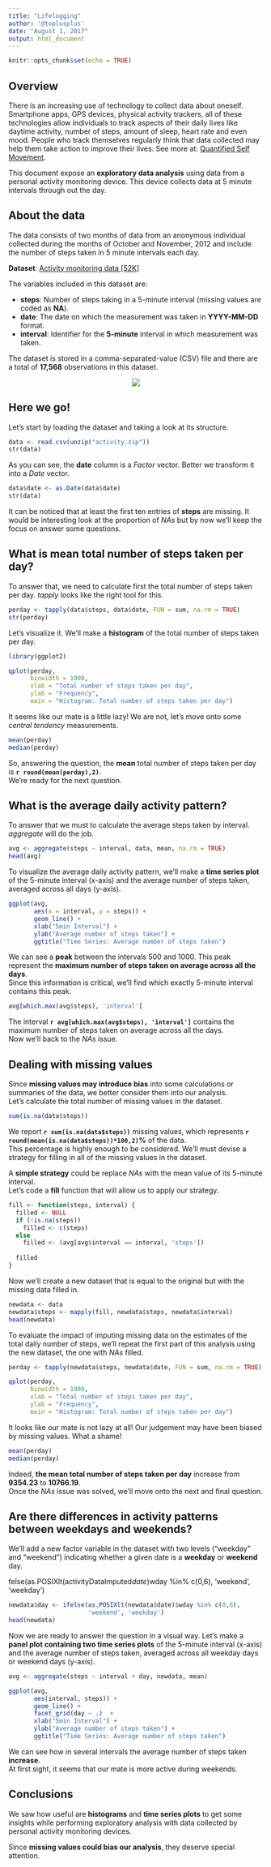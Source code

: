 ```yaml
---
title: "Lifelogging"
author: '@toplusplus'
date: "August 1, 2017"
output: html_document
---
```


```r
knitr::opts_chunk$set(echo = TRUE)
```

## Overview

There is an increasing use of technology to collect data about oneself. Smartphone apps, GPS devices, physical activity trackers, all of these technologies allow individuals to track aspects of their daily lives like daytime activity, number of steps, amount of sleep, heart rate and even mood. People who track themselves regularly think that data collected may help them take action to improve their lives. See more at: [Quantified Self Movement](https://en.wikipedia.org/wiki/Quantified_Self).

This document expose an **exploratory data analysis** using data from a personal activity monitoring device. This device collects data at 5 minute intervals through out the day. 

## About the data

The data consists of two months of data from an anonymous individual collected during the months of October and November, 2012 and include the number of steps taken in 5 minute intervals each day.

**Dataset**: [Activity monitoring data [52K]](https://d396qusza40orc.cloudfront.net/repdata%2Fdata%2Factivity.zip)

The variables included in this dataset are:

- **steps**: Number of steps taking in a 5-minute interval (missing values are coded as **NA**).
- **date**: The date on which the measurement was taken in **YYYY-MM-DD** format.
- **interval**: Identifier for the **5-minute** interval in which measurement was taken.

The dataset is stored in a comma-separated-value (CSV) file and there are a total of **17,568** observations in this dataset.

<p align="center"> 
<img src="https://xmnuz23762.i.lithium.com/t5/image/serverpage/image-id/29301i0133060A68A0D056?v=1.0">
</p>

## Here we go!

Let's start by loading the dataset and taking a look at its structure.

```r
data <- read.csv(unzip("activity.zip"))
str(data)
```

As you can see, the **date** column is a *Factor* vector. Better we transform it into a *Date* vector. 

```r
data$date <- as.Date(data$date)
str(data)
```

It can be noticed that at least the first ten entries of **steps** are missing. It would be interesting look at the proportion of *NAs* but by now we'll keep the focus on answer some questions.

## What is mean total number of steps taken per day?

To answer that, we need to calculate first the total number of steps taken per day. *tapply* looks like the right tool for this. 

```r
perday <- tapply(data$steps, data$date, FUN = sum, na.rm = TRUE)
str(perday)
```

Let's visualize it. We'll make a **histogram** of the total number of steps taken per day.

```r
library(ggplot2)

qplot(perday,
      binwidth = 1000,
      xlab = "Total number of steps taken per day", 
      ylab = "Frequency", 
      main = "Histogram: Total number of steps taken per day")
```

It seems like our mate is a little lazy! We are not, let's move onto some *central tendency* measurements.

```r
mean(perday)
median(perday)
```

So, answering the question, the **mean** total number of steps taken per day is **`r round(mean(perday),2)`**.  
We're ready for the next question. 

## What is the average daily activity pattern?

To answer that we must to calculate the average steps taken by interval. *aggregate* will do the job. 

```r
avg <- aggregate(steps ~ interval, data, mean, na.rm = TRUE)
head(avg)
```

To visualize the average daily activity pattern, we'll make a **time series plot** of the 5-minute interval (x-axis) and the average number of steps taken, averaged across all days (y-axis).

```r
ggplot(avg, 
       aes(x = interval, y = steps)) +
       geom_line() +
       xlab("5min Interval") +
       ylab("Average number of steps taken") +
       ggtitle("Time Series: Average number of steps taken")
```

We can see a **peak** between the intervals 500 and 1000. This peak represent the **maximum number of steps taken on average across all the days**.  
Since this information is critical, we'll find which exactly 5-minute interval contains this peak. 

```r
avg[which.max(avg$steps), 'interval']
```

The interval **`r avg[which.max(avg$steps), 'interval']`** contains the maximum number of steps taken on average across all the days.  
Now we'll back to the *NAs* issue. 

## Dealing with missing values

Since **missing values may introduce bias** into some calculations or summaries of the data, we better consider them into our analysis.  
Let's calculate the total number of missing values in the dataset.

```r
sum(is.na(data$steps))

```

We report **`r sum(is.na(data$steps))`** missing values, which represents **`r round(mean(is.na(data$steps))*100,2)`%** of the data.  
This percentage is highly enough to be considered. We'll must devise a strategy for filling in all of the missing values in the dataset.

A **simple strategy** could be replace *NAs* with the mean value of its 5-minute interval.  
Let's code a **fill** function that will allow us to apply our strategy. 

```r
fill <- function(steps, interval) {
  filled <- NULL
  if (!is.na(steps))
    filled <- c(steps) 
  else
    filled <- (avg[avg$interval == interval, 'steps'])
  
  filled
}
```

Now we'll create a new dataset that is equal to the original but with the missing data filled in.

```r
newdata <- data
newdata$steps <- mapply(fill, newdata$steps, newdata$interval)
head(newdata)
```

To evaluate the impact of imputing missing data on the estimates of the total daily number of steps, we'll repeat the first part of this analysis using the new dataset, the one with *NAs* filled. 

```r
perday <- tapply(newdata$steps, newdata$date, FUN = sum, na.rm = TRUE)

qplot(perday,
      binwidth = 1000,
      xlab = "Total number of steps taken per day", 
      ylab = "Frequency", 
      main = "Histogram: Total number of steps taken per day")
```

It looks like our mate is not lazy at all! Our judgement may have been biased by missing values. What a shame!

```r
mean(perday)
median(perday)
```

Indeed, **the mean total number of steps taken per day** increase from **9354.23** to **10766.19**.  
Once the *NAs* issue was solved, we'll move onto the next and final question.  

## Are there differences in activity patterns between weekdays and weekends?

We'll add a new factor variable in the dataset with two levels (“weekday” and 
“weekend”) indicating whether a given date is a **weekday** or **weekend** day.

felse(as.POSIXlt(activityDataImputed$date)$wday %in% c(0,6), 'weekend', 'weekday')

```r
newdata$day <- ifelse(as.POSIXlt(newdata$date)$wday %in% c(0,6),
                      'weekend', 'weekday')
head(newdata)
```

Now we are ready to answer the question in a visual way. Let's make a **panel plot containing two time series plots** of the 5-minute interval (x-axis) and the average number of steps taken, averaged across all
weekday days or weekend days (y-axis).

```r
avg <- aggregate(steps ~ interval + day, newdata, mean)

ggplot(avg, 
       aes(interval, steps)) +
       geom_line() +
       facet_grid(day ~ .)  +
       xlab("5min Interval") +
       ylab("Average number of steps taken") +
       ggtitle("Time Series: Average number of steps taken")
```

We can see how in several intervals the average number of steps taken **increase**.  
At first sight, it seems that our mate is more active during weekends. 

## Conclusions

We saw how useful are **histograms** and **time series plots** to get some insights while performing exploratory analysis with data collected by personal activity monitoring devices.  

Since **missing values could bias our analysis**, they deserve special attention. 

